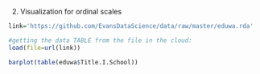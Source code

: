 
2. Visualization for ordinal scales


```r
link='https://github.com/EvansDataScience/data/raw/master/eduwa.rda'

#getting the data TABLE from the file in the cloud:
load(file=url(link))
```

```r
barplot(table(eduwa$Title.I.School))



```


